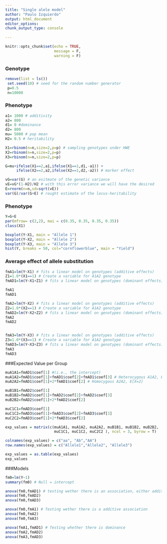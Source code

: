 ```yaml
---
title: "Single alele model"
author: "Paulo Izquierdo"
output: html_document
editor_options: 
chunk_output_type: console
  
---
```


```r
knitr::opts_chunk$set(echo = TRUE, 
                      message = F, 
                      warning = F)
```


### Genotype
```r
remove(list = ls())
 set.seed(10) # seed for the random number generator
 p=0.5
 n=10000 
```


### Phenotype
```r
a1= 1000 # additivity
a2= 800
d1= 0 #dominance
d2= 800
mu= 5000 # pop mean
H2= 0.5 # heritability

X1=rbinom(n=n,size=2,p=p) # sampling genotypes under HWE
X2=rbinom(n=n,size=2,p=p) 
X3=rbinom(n=n,size=2,p=p) 

G=mu+ifelse(X1==2,a1,ifelse(X1==1,d1,-a1)) +
     ifelse(X2==2,a2,ifelse(X2==1,d2,-a2)) # marker effect

vG=var(G) # an esitmate of the genetic variance
vE=vG*(1-H2)/H2 # with this error variance we will have the desired 
E=rnorm(n=n,sd=sqrt(vE))
var(G)/var(G+E) # rought estimate of the locus-heritability  


```

### Phenotype

```r
Y=G+E
par(mfrow= c(2,2), mai = c(0.35, 0.35, 0.35, 0.35))
class(X1)

boxplot(Y~X1, main = "Allele 1")
boxplot(Y~X2, main = "Allele 2")
boxplot(Y~X3, main = "Allele 3")
hist(Y, breaks = 50, col="cornflowerblue", main = "Yield")
```



### Average effect of allele substitution 

```r
fmA1=lm(Y~X1) # fits a linear model on genotypes (additive effects)
Z1=1.0*(X1==1) # Create a variable for A1A2 genotype
fmAD1=lm(Y~X1+Z1) # fits a linear model on genotypes (dominant effects)

fmA1
fmAD1

fmA2=lm(Y~X2) # fits a linear model on genotypes (additive effects)
Z2=1.0*(X2==1) # Create a variable for A1A2 genotype
fmAD2=lm(Y~X2+Z2) # fits a linear model on genotypes (dominant effects)
fmA2
fmAD2


fmA3=lm(Y~X3) # fits a linear model on genotypes (additive effects)
Z3=1.0*(X3==1) # Create a variable for A1A2 genotype
fmAD3=lm(Y~X3+Z3) # fits a linear model on genotypes (dominant effects)
fmA3
fmAD3
```

###Expected Value per Group

```r
muA1A1=fmAD1$coef[1] #(i.e., the intercept)
muA1A2=fmAD1$coef[1]+fmAD1$coef[2]+fmAD1$coef[3] # Heterocygous A1A2, E[Y|X=1]
muA2A2=fmAD1$coef[1]+2*fmAD1$coef[2] # Homocygous A2A2, E[X=2]

muB1B1=fmAD2$coef[1] 
muB1B2=fmAD2$coef[1]+fmAD2$coef[2]+fmAD2$coef[3] 
muB2B2=fmAD2$coef[1]+2*fmAD2$coef[2] 

muC1C1=fmAD3$coef[1] 
muC1C2=fmAD3$coef[1]+fmAD3$coef[2]+fmAD3$coef[3] 
muC2C2=fmAD3$coef[1]+2*fmAD3$coef[2] 

exp_values = matrix(c(muA1A1, muA1A2, muA2A2, muB1B1, muB1B2, muB2B2, 
                      muC1C1, muC1C2, muC2C2 ), ncol = 3, byrow = T)

colnames(exp_values) = c("aa", "Ab","AA")
row.names(exp_values) = c("Allele1","Allele2", "Allele3")

exp_values = as.table(exp_values)
exp_values
```


###Models

```r
fm0=lm(Y~1) 
summary(fm0) # Null = intercept

anova(fm0,fmAD1) # testing wether there is an association, either additive effect or dominance or both
anova(fm0,fmAD2)
anova(fm0,fmAD3)

anova(fm0,fmA1) # Testing wether there is a additive association
anova(fm0,fmA2)
anova(fm0,fmA3)

anova(fmA1,fmAD1) # Testing whether there is dominance
anova(fmA2,fmAD2)
anova(fmA3,fmAD3)
```
